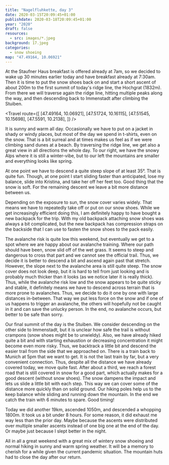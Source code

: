```yaml
---
title: "Nagelfluhkette, day 3"
date: 2020-03-15T20:09:45+01:00
publishdate: 2020-03-18T20:09:45+01:00
year: "2020"
draft: false
resources:
  - src: images/*.jpeg
background: 17.jpeg
categories:
  - snow shoeing
map: "47.49164, 10.06921"
---
```


At the Staufner Haus breakfast is offered already at 7am, so we decided to wake
up 30 minutes earlier today and have breakfast already at 7:30am. Then it is
time to put the snow shoes back on and start a short ascent of about 200m to the
first summit of today's ridge line, the Hochgrat (1832m). From there we will
traverse again the ridge line, hitting multiple peaks along the way, and then
descending back to Immenstadt after climbing the Stuiben.

<!--more-->

<Travel
  route={[
    [47.49164, 10.06921],
    [47.51724, 10.16115],
    [47.51545, 10.15698],
    [47.5591, 10.2138],
  ]}
/>

<Rimg
  src="17.jpeg"
  caption="We leave early enough to have the sun illuminate the opposing peaks in a golden light, while the Staufner Haus is still in the shadow of the ridge line."
/>

It is sunny and warm all day. Occasionally we have to put on a jacket in shady
or windy places, but most of the day we spend in t-shirts, even on the snow.
That is a bit surreal and at times makes us feel as if we were climbing sand
dunes at a beach. By traversing the ridge line, we get also a great view in all
directions the whole day. To our right, we have the snowy Alps where it is still
a winter-vibe, but to our left the mountains are smaller and everything looks
like spring.

<Gallery>
  <Rimg src="18.jpeg" caption="Spring to our left." />
  <Rimg src="19.jpeg" caption="Winter to our right." />
</Gallery>

<Pano src="20.jpeg" alt="The view" />

<Rimg src="21.jpeg" alt="On the ridge line" />
<Gallery>
  <Rimg src="22.jpeg" alt="On the ridge line" />
  <Rimg
    src="23.jpeg"
    caption="On some stretches we have steep slopes to either side."
  />
  <Rimg src="24.jpeg" alt="Descending from a peak" />
  <Rimg src="25.jpeg" alt="Still winter in the Alps" />
  <Rimg src="26.jpeg" alt="The steep north face of the ridge line" />
  <Rimg src="27.jpeg" alt="The last bastion of winter" />
</Gallery>
<Rimg src="29.jpeg" alt="Made it to a summit" />

At one point we have to descend a quite steep slope of at least 35°. That is
quite fun. Though, at one point I start sliding faster than anticipated, lose my
balance, slide into Kristina, and take her off her feet too. Good thing that the
snow is soft. For the remaining descent we leave a bit more distance between us.

<Rimg src="31.jpeg" alt="Steep descent" />
<Gallery>
  <Rimg src="32.jpeg" alt="Coming down from the ridge line" />
  <Rimg src="33.jpeg" caption="The next ascent awaits us" />
</Gallery>

Depending on the exposure to sun, the snow cover varies widely. That means we
have to repeatedly take off or put on our snow shoes. While we get increasingly
efficient doing this, I am definitely happy to have bought a new backpack for
the trip. With my old backpack attaching snow shoes was always a bit
complicated, but the new backpack has compression straps on the backside that
I can use to fasten the snow shoes to the pack easily.

<Gallery>
  <Rimg src="34.jpeg" alt="The ridge line" />
  <Rimg src="36.jpeg" alt="The ridge line" />
</Gallery>

The avalanche risk is quite low this weekend, but eventually we get to a spot
where we are happy about our avalanche training. Where our path should have
been, snow slid off of the wet grass. It seems to steep and dangerous to cross
that part and we cannot see the official trail. Thus, we decide it is better to
descend a bit and ascend again past that stretch. However, the slope next to the
avalanche area is still quite steep. The snow cover does not look deep, but it
is hard to tell from just looking and is probably much thicker than it looks (as
we notice later it is really thick). Thus, while the avalanche risk low and the
snow appears to be quite sticky and stable, it definitely means we have to
descend across terrain that is more prone to avalanches. Thus, we decide to do it
one by one with large distances in-between. That way we put less force on the
snow and if one of us happens to trigger an avalanche, the others will hopefully
not be caught in it and can save the unlucky person. In the end, no avalanche
occurs, but better to be safe than sorry.

<Rimg src="35.jpeg" alt="Descending in avalanche prone terrain" />

Our final summit of the day is the Stuiben. We consider descending on the other
side to Immenstadt, but it is unclear how safe the trail is without crampons
(snow shoes might be to unwieldy). Also, we have already hiked quite a bit and
with starting exhaustion or decreasing concentration it might become even more
risky. Thus, we backtrack a little bit and descend the easier trail from the
side that we approached on. There is a train back to Munich at 5pm that we want
to get. It is not the last train by far, but a very convenient connection. Thus,
despite all the distance we have already covered today, we move quite fast.
After about a third, we reach a forest road that is still covered in snow for
a good part, which actually makes for a good descent (without snow shoes). The
snow dampens the impact and lets us slide a little bit with each step. This way
we can cover some of the distance more quickly than on solid ground. Our hiking
poles help us to the keep balance while sliding and running down the mountain.
In the end we catch the train with 6 minutes to spare. Good timing!

<Gallery>
  <Rimg src="38.jpeg" alt="On the descent back to Immenstadt" />
  <Rimg src="39.jpeg" alt="View of Immenstadt" />
</Gallery>

Today we did another 19km, ascended 1050m, and descended a whopping 1800m. It
took us a bit under 8 hours. For some reason, it did exhaust me way less than
the prior day. Maybe because the ascents were distributed over multiple smaller
ascents instead of one big one at the end of the day. Or maybe just because
I slept better in the night.

All in all a great weekend with a great mix of wintery snow shoeing and normal
hiking in sunny and warm spring weather. It will be a memory to cherish for
a while given the current pandemic situation. The mountain huts had to close the
day after our return.
